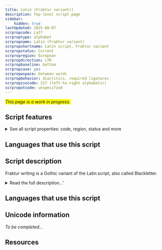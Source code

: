 ```yaml
---
title: Latin (Fraktur variant)]
description: Top-level script page
sidebar:
    hidden: true
lastUpdated: 2025-08-07
scrpropcode: Latf
scrproptype: alphabet
scrpropname: Latin (Fraktur variant)
scrpropshortname: Latin script, Fraktur variant
scrpropstatus: Current
scrpropregion: European
scrpropdirection: LTR
scrpropbaseline: bottom
scrpropcase: yes
scrpropwspace: between words
scrpropbehavior: diacritics, required ligatures
scrpropisocode: 217 (left-to-right alphabetic)
scrpropotcode: unspecified
---
```


<span style='background-color:yellow'>_This page is a work in progress._</span>


## Script features

<details>
<summary> See all script properties: code, region, status and more</summary>
<ScriptInfo />
</details>

## Languages that use this script

<WsList script='Latf' wsMax='5' />

## Script description

Fraktur writing is a Gothic variant of the Latin script, also called Blackletter.

<details><summary>Read the full description...'</summary>_Not yet available._</details>

## Languages that use this script

<WsList script='Latf' wsMax='5' />

## Unicode information

_To be completed..._

## Resources

<ScriptResources detailSummary='seemore' />

